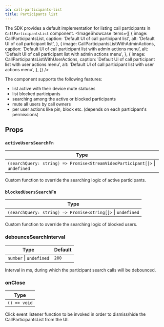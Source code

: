 ```yaml
---
id: call-participants-list
title: Participants list
---
```



The SDK provides a default implementation for listing call participants in `CallParticipantsList` component.
<ImageShowcase
    items={[
        {
            image: CallParticipantsList,
            caption: 'Default UI of call participant list',
            alt: 'Default UI of call participant list',
        },
        {
            image: CallParticipantsListWithAdminActions,
            caption: 'Default UI of call participant list with admin actions menu',
            alt: 'Default UI of call participant list with admin actions menu',
        },
        {
            image: CallParticipantsListWithUserActions,
            caption: 'Default UI of call participant list with user actions menu',
            alt: 'Default UI of call participant list with user actions menu',
        },
    ]}
/>

The component supports the following features:

- list active with their device mute statuses
- list blocked participants
- searching among the active or blocked participants
- mute all users by call owners
- per user actions like pin, block etc. (depends on each participant's permissions)

## Props

### `activeUsersSearchFn`

| Type                    |
| ----------------------- |
| `(searchQuery: string) => Promise<StreamVideoParticipant[]>` \| `undefined` |

Custom function to override the searching logic of active participants.

### `blockedUsersSearchFn`

| Type                    |
| ----------------------- |
| `(searchQuery: string) => Promise<string[]>` \| `undefined` |

Custom function to override the searching logic of blocked users.

### debounceSearchInterval

| Type                    | Default             |
| ----------------------- | ------------------- |
| `number` \| `undefined` |        `200`        |

Interval in ms, during which the participant search calls will be debounced.

### onClose

| Type         |
|--------------|
| `() => void` |

Click event listener function to be invoked in order to dismiss/hide the CallParticipantsList from the UI.

